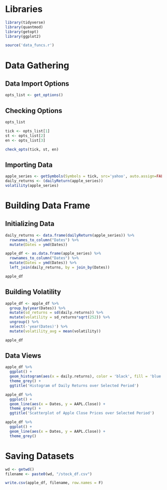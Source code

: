 
# Libraries
```r
library(tidyverse)
library(quantmod)
library(getopt)
library(ggplot2)

source('data_funcs.r')
```


# Data Gathering

## Data Import Options
```r
opts_list <- get_options()
```

## Checking Options
```r
opts_list 

tick <- opts_list[1]
st <- opts_list[2]
en <- opts_list[3]

check_opts(tick, st, en)
```



## Importing Data
```r

apple_series <- getSymbols(Symbols = tick, src='yahoo', auto.assign=FALSE, from=st, to=en)
daily_returns <- (dailyReturn(apple_series))
volatility(apple_series)
```


# Building  Data Frame

## Initializing Data
```r

daily_returns <- data.frame(dailyReturn(apple_series)) %>%
  rownames_to_column("Dates") %>%
  mutate(Dates = ymd(Dates))

apple_df <- as.data.frame(apple_series) %>%
  rownames_to_column("Dates") %>%
  mutate(Dates = ymd(Dates)) %>%
  left_join(daily_returns, by = join_by(Dates))

apple_df
```
## Building Volatility
```r
apple_df <- apple_df %>% 
  group_by(year(Dates)) %>%
  mutate(sd_returns = sd(daily.returns)) %>%
  mutate(volatility = sd_returns*sqrt(252)) %>%
  ungroup() %>%
  select(-'year(Dates)') %>%
  mutate(volatility_avg = mean(volatility))

apple_df
```


## Data Views
```r
apple_df %>%
  ggplot() +
  geom_histogram(aes(x = daily.returns), color = 'black', fill = 'blue') +
  theme_grey() +
  ggtitle('Histogram of Daily Returns over Selected Period')

apple_df %>%
  ggplot() +
  geom_line(aes(x = Dates, y = AAPL.Close)) + 
  theme_grey() +
  ggtitle('Scatterplot of Apple Close Prices over Selected Period') 

apple_df %>%
  ggplot() +
  geom_line(aes(x = Dates, y = AAPL.Close)) +
  theme_grey()

```

# Saving Datasets
```r

wd <- getwd()
filename <- paste0(wd, "/stock_df.csv")

write.csv(apple_df, filename, row.names = F)

```




